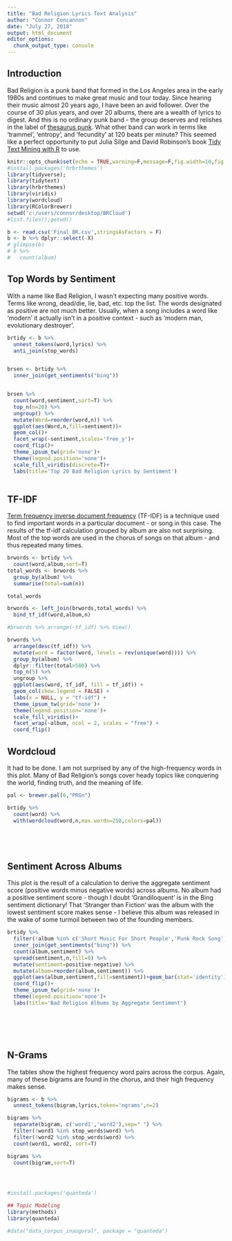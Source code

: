 ```yaml
---
title: "Bad Religion Lyrics Text Analysis"
author: "Connor Concannon"
date: "July 27, 2018"
output: html_document
editor_options: 
  chunk_output_type: console
---
```

## Introduction

Bad Religion is a punk band that formed in the Los Angeles area in the early 1980s and continues to make great music and tour today.  Since hearing their music almost 20 years ago, I have been an avid follower.  Over the course of 30 plus years, and over 20 albums, there are a wealth of lyrics to digest.  And this is no ordinary punk band - the group deserves and relishes in the label of [thesaurus punk](https://music.avclub.com/where-to-begin-with-the-thesaurus-punk-of-bad-religion-1798278095).  What other band can work in terms like 'trammel', 'entropy', and 'fecundity' at 120 beats per minute?  This seemed like a perfect opportunity to put Julia Silge and David Robinson's book [Tidy Text Mining with R](http://tidytextmining.com) to use. 


```r
knitr::opts_chunk$set(echo = TRUE,warning=F,message=F,fig.width=10,fig.height=8)
#install.packages('hrbrthemes')
library(tidyverse);
library(tidytext)
library(hrbrthemes)
library(viridis)
library(wordcloud)
library(RColorBrewer)
setwd('c:/users/connor/desktop/BRCloud')
#list.files();getwd()

b <- read.csv('Final BR.csv',stringsAsFactors = F)
b <- b %>% dplyr::select(-X)
# glimpse(b)
# b %>% 
#   count(album)

```

## Top Words by Sentiment

With a name like Bad Religion, I wasn't expecting many positive words.  Terms like wrong, dead/die, lie, bad, etc. top the list. The words designated as positive are not much better.  Usually, when a song includes a word like 'modern' it actually isn't in a positive context - such as 'modern man, evolutionary destroyer'.  
```r

brtidy <- b %>% 
  unnest_tokens(word,lyrics) %>% 
  anti_join(stop_words) 


brsen <- brtidy %>%
  inner_join(get_sentiments("bing")) 


brsen %>%
  count(word,sentiment,sort=T) %>% 
  top_n(n=20) %>%
  ungroup() %>% 
  mutate(Word=reorder(word,n)) %>% 
  ggplot(aes(Word,n,fill=sentiment))+
  geom_col()+
  facet_wrap(~sentiment,scales='free_y')+
  coord_flip()+
  theme_ipsum_tw(grid='none')+
  theme(legend.position='none')+
  scale_fill_viridis(discrete=T)+
  labs(title='Top 20 Bad Religion Lyrics by Sentiment')
  

```



## TF-IDF

[Term frequency inverse document frequency](https://www.tidytextmining.com/tfidf.html#the-bind_tf_idf-function) (TF-IDF) is a technique used to find important words in a particular document - or song in this case.  The results of the tf-idf calculation grouped by album are also not surprising.  Most of the top words are used in the chorus of songs on that album - and thus repeated many times.  
```r


brwords <- brtidy %>% 
  count(word,album,sort=T)
total_words <- brwords %>% 
  group_by(album) %>% 
  summarise(total=sum(n))

total_words

brwords <- left_join(brwords,total_words) %>% 
  bind_tf_idf(word,album,n)

#brwords %>% arrange(-tf_idf) %>% View()

brwords %>%
  arrange(desc(tf_idf)) %>%
  mutate(word = factor(word, levels = rev(unique(word)))) %>% 
  group_by(album) %>% 
  dplyr::filter(total>500) %>% 
  top_n(5) %>% 
  ungroup %>%
  ggplot(aes(word, tf_idf, fill = tf_idf)) +
  geom_col(show.legend = FALSE) +
  labs(x = NULL, y = "tf-idf") +
  theme_ipsum_tw(grid='none')+
  theme(legend.position='none')+
  scale_fill_viridis()+
  facet_wrap(~album, ncol = 2, scales = "free") +
  coord_flip()

```


## Wordcloud

It had to be done.  I am not surprised by any of the high-frequency words in this plot.  Many of Bad Religion's songs cover heady topics like conquering the world, finding truth, and the meaning of life.

```r
pal <- brewer.pal(6,"PRGn")

brtidy %>% 
  count(word) %>% 
  with(wordcloud(word,n,max.words=250,colors=pal))






```


## Sentiment Across Albums

This plot is the result of a calculation to derive the aggregate sentiment score (positive words minus negative words) across albums.  No album had a positive sentiment score - though I doubt 'Grandiloquent' is in the Bing sentiment dictionary!  That 'Stranger than Fiction' was the album with the lowest sentiment score makes sense - I believe this album was released in the wake of some turmoil between two of the founding members.
```r



brtidy %>% 
  filter(!album %in% c('Short Music For Short People','Punk Rock Song','Tested','Punk-O-Rama 8','Punk Rock Songs (The Epic Years)')) %>% 
  inner_join(get_sentiments("bing")) %>% 
  count(album,sentiment) %>% 
  spread(sentiment,n,fill=0) %>% 
  mutate(sentiment=positive-negative) %>%
  mutate(album=reorder(album,sentiment)) %>% 
  ggplot(aes(album,sentiment,fill=sentiment))+geom_bar(stat='identity')+
  coord_flip()+
  theme_ipsum_tw(grid='none')+
  theme(legend.position='none')+
  labs(title='Bad Religion Albums by Aggregate Sentiment')
  






```



## N-Grams

The tables show the highest frequency word pairs across the corpus.  Again, many of these bigrams are found in the chorus, and their high frequency makes sense.
```r


bigrams <- b %>% 
  unnest_tokens(bigram,lyrics,token='ngrams',n=2) 

bigrams %>% 
  separate(bigram, c('word1','word2'),sep=" ") %>% 
  filter(!word1 %in% stop_words$word) %>% 
  filter(!word2 %in% stop_words$word) %>% 
  count(word1, word2, sort=T)

bigrams %>% 
  count(bigram,sort=T)





```


```r
#install.packages('quanteda')

## Topic Modeling
library(methods)
library(quanteda)

#data("data_corpus_inaugural", package = "quanteda")


```